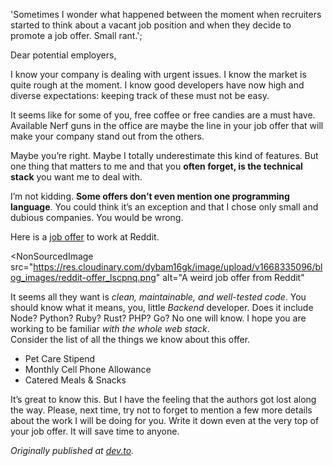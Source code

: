 
  'Sometimes I wonder what happened between the moment when recruiters started to think about a vacant job position and when they decide to promote a job offer. Small rant.';

<ArticleLayout title={title} description={description} publishedAt={publishedAt}>

Dear potential employers,

I know your company is dealing with urgent issues. I know the market is quite rough at the moment. I know good developers have now high and diverse expectations: keeping track of these must not be easy.

It seems like for some of you, free coffee or free candies are a must have. Available Nerf guns in the office are maybe the line in your job offer that will make your company stand out from the others.

Maybe you’re right. Maybe I totally underestimate this kind of features. But one thing that matters to me and that you **often forget, is the technical stack** you want me to deal with.

I’m not kidding. **Some offers don’t even mention one programming language**. You could think it’s an exception and that I chose only small and dubious companies. You would be wrong.

Here is a [job offer](https://boards.greenhouse.io/reddit/jobs/655395?t=onmjps1#.WlRYj_ZG2Hs) to work at Reddit.

<NonSourcedImage
  src="https://res.cloudinary.com/dybam16gk/image/upload/v1668335096/blog_images/reddit-offer_lscpnq.png"
  alt="A weird job offer from Reddit"
></NonSourcedImage>

It seems all they want is _clean, maintainable, and well-tested code_. You should know what it means, you, little _Backend_ developer. Does it include Node? Python? Ruby? Rust? PHP? Go? No one will know. I hope you are working to be familiar _with the whole web stack_.  
Consider the list of all the things we know about this offer.

- Pet Care Stipend
- Monthly Cell Phone Allowance
- Catered Meals & Snacks

It’s great to know this. But I have the feeling that the authors got lost along the way. Please, next time, try not to forget to mention a few more details about the work I will be doing for you. Write it down even at the very top of your job offer. It will save time to anyone.

_Originally published at_ [_dev.to_](https://dev.to/einenlum/job-offers-dont-get-lost-along-the-way-ab6)_._

</ArticleLayout>
